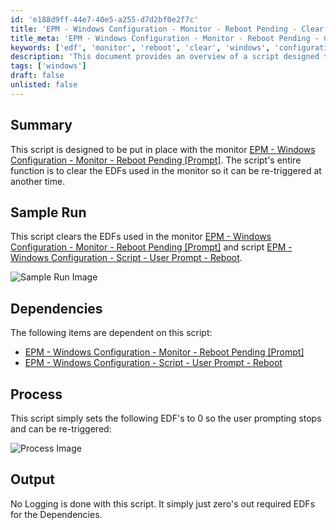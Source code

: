 ```yaml
---
id: 'e188d9ff-44e7-40e5-a255-d7d2bf0e2f7c'
title: 'EPM - Windows Configuration - Monitor - Reboot Pending - Clear EDFs'
title_meta: 'EPM - Windows Configuration - Monitor - Reboot Pending - Clear EDFs'
keywords: ['edf', 'monitor', 'reboot', 'clear', 'windows', 'configuration']
description: 'This document provides an overview of a script designed to clear the EDFs used in the EPM - Windows Configuration - Monitor - Reboot Pending [Prompt]. It explains the dependencies, process, and expected output of the script, ensuring that the monitor can be re-triggered effectively.'
tags: ['windows']
draft: false
unlisted: false
---
```

## Summary

This script is designed to be put in place with the monitor [EPM - Windows Configuration - Monitor - Reboot Pending [Prompt]](https://proval.itglue.com/DOC-5078775-9076642). The script's entire function is to clear the EDFs used in the monitor so it can be re-triggered at another time.

## Sample Run

This script clears the EDFs used in the monitor [EPM - Windows Configuration - Monitor - Reboot Pending [Prompt]](https://proval.itglue.com/DOC-5078775-9076642) and script [EPM - Windows Configuration - Script - User Prompt - Reboot](https://proval.itglue.com/DOC-5078775-9076644).

![Sample Run Image](../../../static/img/Reset-Reboot-Pending-EDFs/image_1.png)

## Dependencies

The following items are dependent on this script:

- [EPM - Windows Configuration - Monitor - Reboot Pending [Prompt]](https://proval.itglue.com/DOC-5078775-9076642)
- [EPM - Windows Configuration - Script - User Prompt - Reboot](https://proval.itglue.com/DOC-5078775-9076644)

## Process

This script simply sets the following EDF's to 0 so the user prompting stops and can be re-triggered:

![Process Image](../../../static/img/Reset-Reboot-Pending-EDFs/image_2.png)

## Output

No Logging is done with this script. It simply just zero's out required EDFs for the Dependencies.











